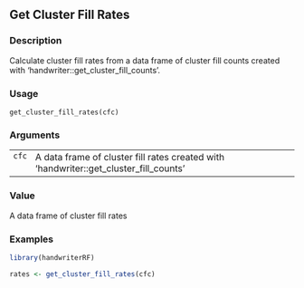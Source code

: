## Get Cluster Fill Rates {.unnumbered}


### Description

Calculate cluster fill rates from a data frame of cluster fill counts created
with 'handwriter::get_cluster_fill_counts'.



### Usage

<pre><code class='language-R'>get_cluster_fill_rates(cfc)
</code></pre>


### Arguments

<table>
<tr><td style = "white-space: nowrap; font-family: monospace; vertical-align: top"><code id="cfc">cfc</code></td>
<td>
A data frame of cluster fill rates created with
'handwriter::get_cluster_fill_counts'
</td></tr>
</table>


### Value

A data frame of cluster fill rates



### Examples
```r
library(handwriterRF)

rates <- get_cluster_fill_rates(cfc)



```
